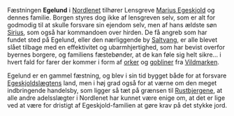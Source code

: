 {{title:Egelund}}
{{author:Laura Holmegaard}}
{{timestamp:2009-09-30T12:45:36Z}}
{{copyright:Egelund}}
Fæstningen '''Egelund''' i [[Nordlenet]] tilhører Lensgreve [[Marius Egeskjold]] og dennes familie. Borgen styres dog ikke af lensgreven selv, som er alt for godmodig til at skulle forsvare sin ejendom selv, men af hans ældste søn [[Sirius Egeskjold|Sirius]], som også har kommandoen over hirden. De få angreb som har fundet sted på Egelund, eller den nærliggende by [[Saltvang]], er alle blevet slået tilbage med en effektivitet og ubarmhjertighed, som har bevist overfor byernes borgere, og familiens fæstebønder, at de kan føle sig helt sikre… i hvert fald for farer der kommer i form af [[ork|orker]] og [[goblin|gobliner]] fra [[Vildmarken]].

Egelund er en gammel fæstning, og blev i sin tid bygget både for at forsvare [[Egeskjold|Egeskjoldslægtens]] land, men i høj grad også for at værne om den meget indbringende handelsby, som ligger så tæt på grænsen til [[Rustbjergene]], at alle andre adelsslægter i Nordlenet har kunnet være enige om, at det er lige ved at være for dristigt af Egeskjold-familien at gøre krav på det stykke jord.